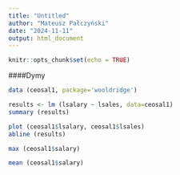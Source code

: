 ```yaml
---
title: "Untitled"
author: "Mateusz Pałczyński"
date: "2024-11-11"
output: html_document
---
```


```r
knitr::opts_chunk$set(echo = TRUE)
```
####Dymy
```r
data (ceosal1, package='wooldridge')

results <- lm (lsalary ~ lsales, data=ceosal1)
summary (results)

plot (ceosal1$lsalary, ceosal1$lsales)
abline (results)

max (ceosal1$salary)

mean (ceosal1$salary)
```

